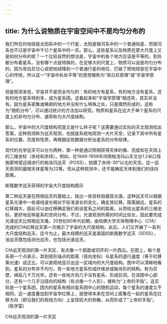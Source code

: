 ```yaml
---
---
---
```

title: 为什么说物质在宇宙空间中不是均匀分布的
---




我们所在的地球是太阳系中的一个行星，太阳是银河系中的一个普通恒星，而银河系也不过是宇宙中千亿个星系中的一员。那么，这些星系以及物质在更大尺度上又是如何分布的呢？一个比较自然的想法是，宇宙中的各个地方应该是平等的，到处都分布着星系，没有哪个点是特殊的，在足够大的尺度上，物质可以说是均匀分布的。因为哥白尼日心说把地球降到一个普通行星的地位，打破了把地球放在宇宙中心的传统，所以这一“宇宙中处处平等”的思想被称为“哥白尼原理”或“宇宙学原理”。

但是观测发现，宇宙并不是完全均匀的：有的地方有星系，有的地方没有星系，还有的地方星系特别多，成为星系团。这看起来和“宇宙学原理”相违背，其实并没有。因为星系密集或稀疏的地方并没有什么特殊之处，只是偶然形成的，这称为“随机分布”，可以通过统计的方法加以研究。物质和星系在远大于单个星系的尺度上的非均匀分布，通常称为大尺度结构。

那么，宇宙中的大尺度结构究竟又是什么样子呢？这需要通过实际的天文观测找出答案。这种观测称为巡天观测，也就是系统地观测一大片天空，记录下其中所有星系的位置、亮度和性质，再根据这些数据分析出星系的分布规律。

现代的光学巡天可以分为两种，第一种是通过照相获得天体的像、亮度和在天球上的二维坐标（赤经和赤纬）。例如，在1949-1958年间用帕洛玛山天文台1.2米口径施密特望远镜进行的帕洛玛巡天（POSS），拍摄了赤纬-30°以北的天空。这一巡天观测的最暗天体星等为22等。但从这种观测中，还不能确定天体到我们的径向距离。

斯隆数字巡天获得的宇宙大尺度结构图示



第二种巡天是在照相巡天的基础上，挑出一些目标拍摄其光谱。这种巡天可以根据星系光谱中一些谱线波长相对于标准波长的变化，确定其红移。距离越远，星系的红移越大，因此可以由红移确定我们和该星系之间的距离，从而给出星系的三维坐标，更好地反映星系的空间分布。不过，光谱观测所需的时间比较长，因此要完成光谱巡天比照相巡天难。20世纪80年代初期，由哈佛大学天体物理中心（CfA）完成的CfA红移巡天第一次揭示了宇宙的大尺度结构。此后，人们又开展了一系列大尺度结构巡天。迄今为止，最大规模的巡天是美国的斯隆数字巡天（SDSS），该巡天既包括测光巡天，也包括光谱巡天。

CfA巡天观测的第一片天区，有点像一个扇面或切开的一片西瓜。在图上，每个星系用一个点表示，其到扇形端点的距离（径向坐标）与星系的退行速度（等于红移乘光速）成正比，可以直观地显示出这一区域内的大尺度结构。图中可以清晰地看到，星系的分布并不均匀，有一些地方星系形成纤维状或板块形的结构，称为巨壁，绵延几千万光年。还有一些地方则几乎没有星系，形成巨洞。在该图中心部分，还有一个几乎沿径向的结构（有点像一个人形），被称为“上帝的手指”。这实际是一个星系团，团内的星系有相对星系团中心的随机运动，每个星系的速度又不相同，这一速度叠加到宇宙学红移上，就使得本来在空间上密集在一起的星系在红移方向（即沿我们的视线方向）上呈现较大的弥散，从而形成了“上帝的手指”。（陈学雷）

CfA巡天观测的第一片天区